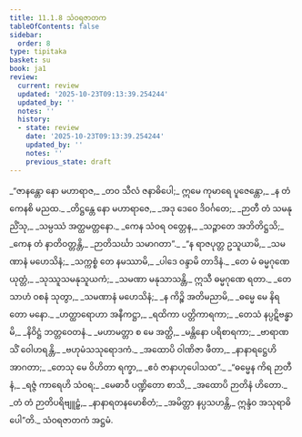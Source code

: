 ```yaml
---
title: 11.1.8 သံဝရဇာတက
tableOfContents: false
sidebar:
  order: 8
type: tipitaka
basket: su
book: ja1
review:
  current: review
  updated: '2025-10-23T09:13:39.254244'
  updated_by: ''
  notes: ''
  history:
  - state: review
    date: '2025-10-23T09:13:39.254244'
    updated_by: ''
    notes: ''
    previous_state: draft
---
```



<ReviewStatus review={frontmatter.review} showDetails={true} />

<HypothesisAnnotation frontmatter={frontmatter} />

<DynamicBreadcrumb />

<Division number="97" book="ja1" e="ch" v="22" p="238">

<Paragraph number="2210" type="verses" book="ja1">
_“ဇာနန္တော နော မဟာရာဇ,_  
_တဝ သီလံ ဇနာဓိပေါ;_  
ဣမေ ကုမာရေ ပူဇေန္တော,_  
_န တံ ကေနစိ မညထ._  

</Paragraph>

</Division>
<Division number="98" book="ja1" e="ch" v="22" p="238">

<Paragraph number="2211" type="verses" book="ja1">
_တိဋ္ဌန္တေ နော မဟာရာဇေ,_  
_အဒု ဒေဝေ ဒိဝင်္ဂတေ;_  
_ဉာတီ တံ သမနုညိံသု,_  
_သမ္ပဿံ အတ္ထမတ္တနော._  

</Paragraph>

</Division>
<Division number="99" book="ja1" e="ch" v="22" p="238">

<Paragraph number="2212" type="verses" book="ja1">
_ကေန သံဝရ ဝတ္တေန,_  
_သဉ္ဇာတေ အဘိတိဋ္ဌသိ;_  
_ကေန တံ နာတိဝတ္တန္တိ,_  
_ဉာတိသင်္ဃာ သမာဂတာ”._  

</Paragraph>

</Division>
<Division number="100" book="ja1" e="ch" v="22" p="238">

<Paragraph number="2213" type="verses" book="ja1">
_“န ရာဇပုတ္တ ဥသူယာမိ,_  
_သမဏာနံ မဟေသိနံ;_  
_သက္ကစ္စံ တေ နမဿာမိ,_  
_ပါဒေ ဝန္ဒာမိ တာဒိနံ._  

</Paragraph>

</Division>
<Division number="101" book="ja1" e="ch" v="22" p="238">

<Paragraph number="2214" type="verses" book="ja1">
_တေ မံ ဓမ္မဂုဏေ ယုတ္တံ,_  
_သုဿူသမနုသူယကံ;_  
_သမဏာ မနုသာသန္တိ,_  
ဣသီ ဓမ္မဂုဏေ ရတာ._  

</Paragraph>

</Division>
<Division number="102" book="ja1" e="ch" v="22" p="238">

<Paragraph number="2215" type="verses" book="ja1">
_တေသာဟံ ဝစနံ သုတွာ,_  
_သမဏာနံ မဟေသိနံ;_  
_န ကိဉ္စိ အတိမညာမိ,_  
_ဓမ္မေ မေ နိရတော မနော._  

</Paragraph>

</Division>
<Division number="103" book="ja1" e="ch" v="22" p="238">

<Paragraph number="2216" type="verses" book="ja1">
_ဟတ္ထာရောဟာ အနီကဋ္ဌာ,_  
_ရထိကာ ပတ္တိကာရကာ;_  
_တေသံ နပ္ပဋိဗန္ဓာမိ,_  
_နိဝိဋ္ဌံ ဘတ္တဝေတနံ._  

</Paragraph>

</Division>
<Division number="104" book="ja1" e="ch" v="22" p="238">

<Paragraph number="2217" type="verses" book="ja1">
_မဟာမတ္တာ စ မေ အတ္ထိ,_  
_မန္တိနော ပရိစာရကာ;_  
_ဗာရာဏသိံ ဝေါဟရန္တိ,_  
_ဗဟုမံသသုရောဒကံ._  

</Paragraph>

</Division>
<Division number="105" book="ja1" e="ch" v="22" p="238">

<Paragraph number="2218" type="verses" book="ja1">
_အထောပိ ဝါဏိဇာ ဖီတာ,_  
_နာနာရဋ္ဌေဟိ အာဂတာ;_  
_တေသု မေ ဝိဟိတာ ရက္ခာ,_  
_ဧဝံ ဇာနာဟုပေါသထ”._  

</Paragraph>

</Division>
<Division number="106" book="ja1" e="ch" v="22" p="238">

<Paragraph number="2219" type="verses" book="ja1">
_“ဓမ္မေန ကိရ ဉာတီနံ,_  
_ရဇ္ဇံ ကာရေဟိ သံဝရ;_  
_မေဓာဝီ ပဏ္ဍိတော စာသိ,_  
_အထောပိ ဉာတိနံ ဟိတော._  

</Paragraph>

</Division>
<Division number="107" book="ja1" e="ch" v="22" p="238">

<Paragraph number="2220" type="verses" book="ja1">
_တံ တံ ဉာတိပရိဗျူဠှံ,_  
_နာနာရတနမောစိတံ;_  
_အမိတ္တာ နပ္ပသဟန္တိ,_  
ဣန္ဒံဝ အသုရာဓိပေါ”တိ._  


</Paragraph>
</Division>

<Paragraph number="2221" type="center" book="ja1">
သံဝရဇာတကံ အဋ္ဌမံ.
</Paragraph>